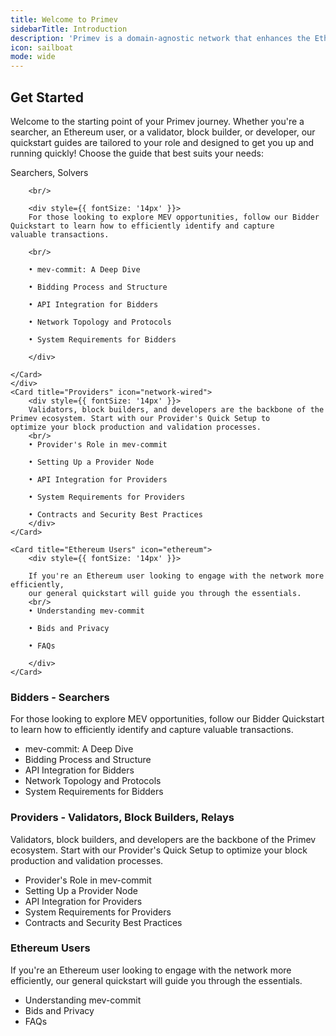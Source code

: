 ```yaml
---
title: Welcome to Primev
sidebarTitle: Introduction
description: 'Primev is a domain-agnostic network that enhances the Ethereum blockbuilding experience by streamlining MEV coordination and improving the interaction among searchers, users, and builders.'
icon: sailboat
mode: wide
---
```


## Get Started

Welcome to the starting point of your Primev journey. Whether you're a searcher, an Ethereum user, or a validator, block builder,
or developer, our quickstart guides are tailored to your role and designed to get you up and running quickly!
Choose the guide that best suits your needs:

<CardGroup cols={3}>
    <div id="hello">
        <Card title="Bidders" icon="user-bounty-hunter">
        <div style={{ fontSize: '12px', fontStyle: "initial", color: "grey" }}>
        Searchers, Solvers
        </div>

        <br/>

        <div style={{ fontSize: '14px' }}>
        For those looking to explore MEV opportunities, follow our Bidder Quickstart to learn how to efficiently identify and capture
    valuable transactions.

        <br/>

        • mev-commit: A Deep Dive

        • Bidding Process and Structure

        • API Integration for Bidders

        • Network Topology and Protocols

        • System Requirements for Bidders

        </div>

    </Card>
    </div>
    <Card title="Providers" icon="network-wired">
        <div style={{ fontSize: '14px' }}>
        Validators, block builders, and developers are the backbone of the Primev ecosystem. Start with our Provider's Quick Setup to
    optimize your block production and validation processes.
        <br/>
        • Provider's Role in mev-commit

        • Setting Up a Provider Node

        • API Integration for Providers

        • System Requirements for Providers

        • Contracts and Security Best Practices
        </div>
    </Card>

    <Card title="Ethereum Users" icon="ethereum">
        <div style={{ fontSize: '14px' }}>

        If you're an Ethereum user looking to engage with the network more efficiently,
        our general quickstart will guide you through the essentials.
        <br/>
        • Understanding mev-commit

        • Bids and Privacy

        • FAQs

        </div>
    </Card>

</CardGroup>

### Bidders - Searchers

For those looking to explore MEV opportunities, follow our Bidder Quickstart to learn how to efficiently identify and capture
valuable transactions.

- mev-commit: A Deep Dive
- Bidding Process and Structure
- API Integration for Bidders
- Network Topology and Protocols
- System Requirements for Bidders

### Providers - Validators, Block Builders, Relays

Validators, block builders, and developers are the backbone of the Primev ecosystem. Start with our Provider's Quick Setup to
optimize your block production and validation processes.

- Provider's Role in mev-commit
- Setting Up a Provider Node
- API Integration for Providers
- System Requirements for Providers
- Contracts and Security Best Practices

### Ethereum Users

If you're an Ethereum user looking to engage with the network more efficiently,
our general quickstart will guide you through the essentials.

- Understanding mev-commit
- Bids and Privacy
- FAQs
